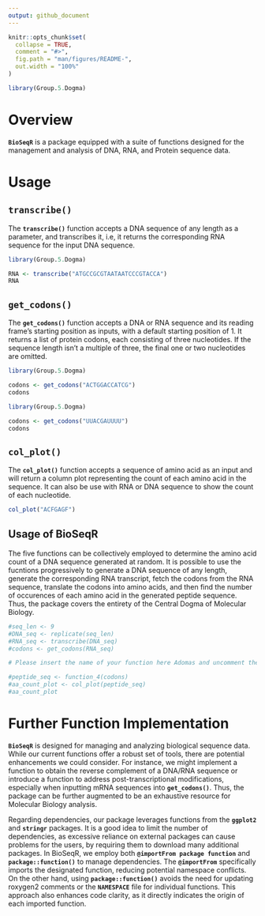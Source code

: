 ```yaml
---
output: github_document
---
```


<!-- README.md is generated from README.Rmd. Please edit that file -->

```r
knitr::opts_chunk$set(
  collapse = TRUE,
  comment = "#>",
  fig.path = "man/figures/README-",
  out.width = "100%"
)
```

```r
library(Group.5.Dogma)
```

# Overview

**`BioSeqR`** is a package equipped with a suite of functions designed for the management and analysis of DNA, RNA, and Protein sequence data.

# Usage

## `transcribe()`

The **`transcribe()`** function accepts a DNA sequence of any length as a parameter, and transcribes it, i.e, it returns the corresponding RNA sequence for the input DNA sequence.

```r
library(Group.5.Dogma)  

RNA <- transcribe("ATGCCGCGTAATAATCCCGTACCA") 
RNA 
```

## `get_codons()`

The **`get_codons()`** function accepts a DNA or RNA sequence and its reading frame's starting position as inputs, with a default starting position of 1. It returns a list of protein codons, each consisting of three nucleotides. If the sequence length isn't a multiple of three, the final one or two nucleotides are omitted.

```r
library(Group.5.Dogma)  

codons <- get_codons("ACTGGACCATCG") 
codons 
```

```r
library(Group.5.Dogma) 

codons <- get_codons("UUACGAUUUU") 
codons
```

## `col_plot()`

The **`col_plot()`** function accepts a sequence of amino acid as an input and will return a column plot representing the count of each amino acid in the sequence. It can also be use with RNA or DNA sequence to show the count of each nucleotide.

```r

col_plot("ACFGAGF")
```

## Usage of BioSeqR

The five functions can be collectively employed to determine the amino acid count of a DNA sequence generated at random. It is possible to use the fucntions progressively to generate a DNA sequence of any length, generate the corresponding RNA transcript, fetch the codons from the RNA sequence, translate the codons into amino acids, and then find the number of occurences of each amino acid in the generated peptide sequence. Thus, the package covers the entirety of the Central Dogma of Molecular Biology.

```r
#seq_len <- 9 
#DNA_seq <- replicate(seq_len) 
#RNA_seq <- transcribe(DNA_seq) 
#codons <- get_codons(RNA_seq)  

# Please insert the name of your function here Adomas and uncomment the code  

#peptide_seq <- function_4(codons)  
#aa_count_plot <- col_plot(peptide_seq) 
#aa_count_plot
```

# Further Function Implementation

**`BioSeqR`** is designed for managing and analyzing biological sequence data. While our current functions offer a robust set of tools, there are potential enhancements we could consider. For instance, we might implement a function to obtain the reverse complement of a DNA/RNA sequence or introduce a function to address post-transcriptional modifications, especially when inputting mRNA sequences into **`get_codons()`**. Thus, the package can be further augmented to be an exhaustive resource for Molecular Biology analysis.

Regarding dependencies, our package leverages functions from the **`ggplot2`** and **`stringr`** packages. It is a good idea to limit the number of dependencies, as excessive reliance on external packages can cause problems for the users, by requiring them to download many additional packages. In BioSeqR, we employ both **`@importFrom package function`** and **`package::function()`** to manage dependencies. The **`@importFrom`** specifically imports the designated function, reducing potential namespace conflicts. On the other hand, using **`package::function()`** avoids the need for updating roxygen2 comments or the **`NAMESPACE`** file for individual functions. This approach also enhances code clarity, as it directly indicates the origin of each imported function.
